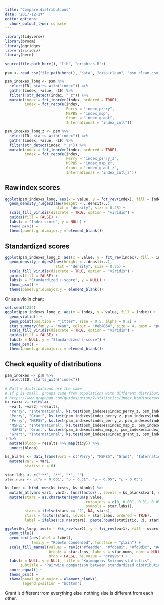 ```yaml
---
title: "Compare distributions"
date: "2017-12-29"
editor_options: 
  chunk_output_type: console
---
```


```r
library(tidyverse)
library(broom)
library(ggridges)
library(viridis)
library(here)

source(file.path(here(), "lib", "graphics.R"))

psm <- read_csv(file.path(here(), "data", "data_clean", "psm_clean.csv"))

psm_indexes_long <- psm %>%
  select(ID, starts_with("index")) %>%
  gather(index, value, -ID) %>%
  filter(!str_detect(index, "_z")) %>%
  mutate(index = fct_inorder(index, ordered = TRUE),
         index = fct_recode(index,
                            Perry = "index_perry",
                            MSPB5 = "index_msp",
                            Grant = "index_grant",
                            International = "index_intl"))

psm_indexes_long_z <- psm %>%
  select(ID, starts_with("index")) %>%
  gather(index, value, -ID) %>%
  filter(str_detect(index, "_z")) %>%
  mutate(index = fct_inorder(index, ordered = TRUE),
         index = fct_recode(index,
                            Perry = "index_perry_z",
                            MSPB5 = "index_msp_z",
                            Grant = "index_grant_z",
                            International = "index_intl_z"))
```


## Raw index scores

```r
ggplot(psm_indexes_long, aes(x = value, y = fct_rev(index), fill = index)) + 
  geom_density_ridges2(aes(height = ..density..),
                       stat = "density", size = 0.25) +
  scale_fill_viridis(discrete = TRUE, option = "viridis") +
  guides(fill = FALSE) +
  labs(x = "Index score", y = NULL) +
  theme_psm() + 
  theme(panel.grid.major.y = element_blank())
```


## Standardized scores

```r
ggplot(psm_indexes_long_z, aes(x = value, y = fct_rev(index), fill = index)) + 
  geom_density_ridges2(aes(height = ..density..),
                       stat = "density", size = 0.25) +
  scale_fill_viridis(discrete = TRUE, option = "viridis") +
  guides(fill = FALSE) +
  labs(x = "Standardized z-score", y = NULL) +
  theme_psm() + 
  theme(panel.grid.major.y = element_blank())
```

Or as a violin chart:

```r
set.seed(1234)
ggplot(psm_indexes_long_z, aes(x = index, y = value, fill = index)) +
  geom_violin() +
  geom_point(position = "jitter", size = 0.5, alpha = 0.2) +
  stat_summary(fun.y = "mean", colour = "#eb6864", size = 4, geom = "point") +
  scale_fill_viridis(discrete = TRUE, option = "viridis") + 
  guides(fill = FALSE) +
  labs(x = NULL, y = "Standardized z-score") +
  theme_psm() +
  theme(panel.grid.major.x = element_blank())
```


## Check equality of distributions

```r
psm_indexes <- psm %>%
  select(ID, starts_with("index")) 

# Null = distributions are the same
# If p is small, groups came from populations with different distributions
# https://www.graphpad.com/guides/prism/7/statistics/index.htm?interpreting_results_kolmogorov-smirnov_test.htm
ks_tests <- tribble(
  ~var1, ~var2, ~results,
  "Perry", "International", ks.test(psm_indexes$index_perry_z, psm_indexes$index_intl_z),
  "Perry", "Grant", ks.test(psm_indexes$index_perry_z, psm_indexes$index_grant_z),
  "Perry", "MSP85", ks.test(psm_indexes$index_perry_z, psm_indexes$index_msp_z),
  "MSP85", "International", ks.test(psm_indexes$index_msp_z, psm_indexes$index_intl_z),
  "MSP85", "Grant", ks.test(psm_indexes$index_msp_z, psm_indexes$index_grant_z),
  "Grant", "International", ks.test(psm_indexes$index_grant_z, psm_indexes$index_intl_z)
) %>%
  mutate(bloop = results %>% map(tidy)) %>%
  unnest(bloop)

ks_blanks <- data_frame(var1 = c("Perry", "MSP85", "Grant", "International")) %>%
  mutate(var2 = var1,
         statistic = 0)

star.labs <- c("***", "**", "*", "")
star.nums <- c("p < 0.001", "p < 0.01", "p < 0.05", "p > 0.05")

ks_long <- bind_rows(ks_tests, ks_blanks) %>%
  mutate_at(vars(var1, var2), funs(factor(., levels = ks_blanks$var1, ordered = TRUE))) %>%
  mutate(stars = as.character(symnum(p.value, 
                                     cutpoints = c(0, 0.001, 0.01, 0.05, 1),
                                     symbols = star.labs)),
         stars = ifelse(stars == "?", NA, stars),
         stars = factor(stars, levels = star.labs, ordered = TRUE),
         label = ifelse(!is.na(stars), paste(round(statistic, 2), stars), ""))

ggplot(ks_long, aes(x = fct_rev(var2), y = fct_rev(var1), fill = stars)) +
  geom_tile() +
  geom_text(aes(label = label),
            family = "Roboto Condensed", fontface = "plain") +
  scale_fill_manual(values = rev(c("#feedde", "#fdbe85", "#fd8d3c", "#d94701")),
                    breaks = star.labs, labels = star.nums, name = NULL,
                    drop = FALSE, na.value = "grey95") +
  labs(x = NULL, y = NULL, title = "Kolmogorov-Smirnov statistics",
       subtitle = "Pairwise comparison between standardized distributions") +
  coord_equal() +
  theme_psm() +
  theme(panel.grid.major = element_blank(),
        legend.position = "bottom")
```

Grant is different from everything else; nothing else is different from each other.
